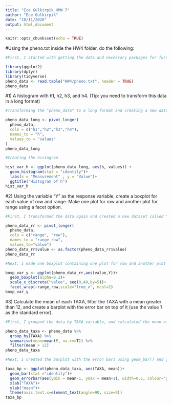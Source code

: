 ```yaml
---
title: "Ece Gulkirpik_HMW 7"
author: "Ece Gulkirpik"
date: "10/11/2020"
output: html_document
---
```


```r
knitr::opts_chunk$set(echo = TRUE)
```

#Using the pheno.txt inside the HW4 folder, do the following:

```r
#First, I started with getting the data and necessary packages for further questions:

library(ggplot2)
library(dplyr)
library(tidyverse)
pheno_data <- read.table("HW4/pheno.txt", header = TRUE)
pheno_data
```

#1) A histogram with h1, h2, h3, and h4. (Tip: you need to transform this data in a long format)

```r
#Transforming the "pheno_data" to a long format and creating a new data set called " pheno_data_long"

pheno_data_long <- pivot_longer(
  pheno_data,
  cols = c("h1","h2","h3","h4"),
  names_to = "h",
  values_to = "values"
)
pheno_data_long
```

```r
#Creating the histogram 

hist_var_h <- ggplot(pheno_data_long, aes(h, values)) + 
  geom_histogram(stat = "identity")+
  labs(x = "Measurement" , y = "Value")+
  ggtitle("Histogram of h")
hist_var_h
```

#2) Using the variable "Y" as the response variable, create a boxplot for each value of row and range. Make one plot for row and another plot for range using a facet option.
```r
#First, I transformed the data again and created a new dataset called "pheno_data_rr"

pheno_data_rr <- pivot_longer(
  pheno_data, 
  cols = c("range", "row"), 
  names_to = "range_row", 
  values_to="value")
pheno_data_rr$value <- as.factor(pheno_data_rr$value)
pheno_data_rr

#Next, I made one boxplot containing one plot for row and another plot for range

boxp_var_y <- ggplot(pheno_data_rr,aes(value,Y))+
  geom_boxplot(alpha=0.2)+
  scale_x_discrete("value", seq(0,40,by=5))+
  facet_wrap(~range_row,scale="free_x", ncol=2)
boxp_var_y
```

#3) Calculate the mean of each TAXA, filter the TAXA with a mean greater than 12, and create a barplot with the error bar on top of it (use the value 1 as the standard error).

```r
#First, I grouped the data by TAXA variable, and calculated the mean of each TAXA. Finally, I filtered the TAXA with a mean greater than 12. I used pipe function to run all these function at once.

pheno_data_taxa <- pheno_data %>%
  group_by(TAXA) %>%
  summarise(mean=mean(Y, na.rm=T)) %>%
  filter(mean > 12)
pheno_data_taxa

#Next, I created the barplot with the error bars using geom_bar() and geom_errorbar() functions

taxa_bp <- ggplot(pheno_data_taxa, aes(TAXA, mean))+
  geom_bar(stat ="identity")+
  geom_errorbar(aes(ymin = mean-1, ymax = mean+1), width=0.5, colour="gray", size=2)+
  xlab("TAXA")+
  ylab("mean")+
  theme(axis.text.x=element_text(angle=90, size=9))
taxa_bp
  
```



